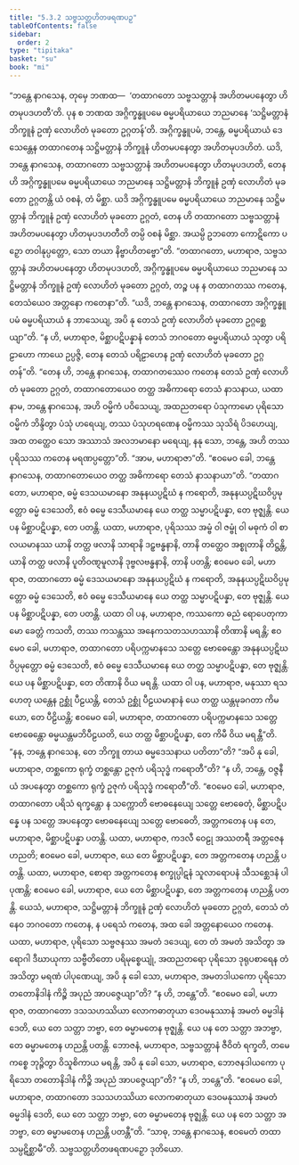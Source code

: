 ```yaml
---
title: "5.3.2 သဗ္ဗသတ္တဟိတဖရဏပဉှ"
tableOfContents: false
sidebar:
  order: 2
type: "tipitaka"
basket: "su"
book: "mi"
---
```



<DynamicBreadcrumb />

<Division number="139" book="mi" e="ch" v="28">

<Paragraph number="759" book="mi">
“ဘန္တေ နာဂသေန, တုမှေ ဘဏထ—  ‘တထာဂတော သဗ္ဗသတ္တာနံ အဟိတမပနေတွာ ဟိတမုပဒဟတီ’တိ. ပုန စ ဘဏထ အဂ္ဂိက္ခန္ဓူပမေ ဓမ္မပရိယာယေ ဘညမာနေ ‘သဋ္ဌိမတ္တာနံ ဘိက္ခူနံ ဥဏှံ လောဟိတံ မုခတော ဥဂ္ဂတန်’တိ. အဂ္ဂိက္ခန္ဓူပမံ, ဘန္တေ, ဓမ္မပရိယာယံ ဒေသေန္တေန တထာဂတေန သဋ္ဌိမတ္တာနံ ဘိက္ခူနံ ဟိတမပနေတွာ အဟိတမုပဒဟိတံ. ယဒိ, ဘန္တေ နာဂသေန, တထာဂတော သဗ္ဗသတ္တာနံ အဟိတမပနေတွာ ဟိတမုပဒဟတိ, တေန ဟိ အဂ္ဂိက္ခန္ဓူပမေ ဓမ္မပရိယာယေ ဘညမာနေ သဋ္ဌိမတ္တာနံ ဘိက္ခူနံ ဥဏှံ လောဟိတံ မုခတော ဥဂ္ဂတန္တိ ယံ ဝစနံ, တံ မိစ္ဆာ. ယဒိ အဂ္ဂိက္ခန္ဓူပမေ ဓမ္မပရိယာယေ ဘညမာနေ သဋ္ဌိမတ္တာနံ ဘိက္ခူနံ ဥဏှံ လောဟိတံ မုခတော ဥဂ္ဂတံ, တေန ဟိ တထာဂတော သဗ္ဗသတ္တာနံ အဟိတမပနေတွာ ဟိတမုပဒဟတီတိ တမ္ပိ ဝစနံ မိစ္ဆာ. အယမ္ပိ ဥဘတော ကောဋိကော ပဉှော တဝါနုပ္ပတ္တော, သော တယာ နိဗ္ဗာဟိတဗ္ဗော”တိ.
</Paragraph>

<Paragraph number="760" book="mi">
“တထာဂတော, မဟာရာဇ, သဗ္ဗသတ္တာနံ အဟိတမပနေတွာ ဟိတမုပဒဟတိ, အဂ္ဂိက္ခန္ဓူပမေ ဓမ္မပရိယာယေ ဘညမာနေ သဋ္ဌိမတ္တာနံ ဘိက္ခူနံ ဥဏှံ လောဟိတံ မုခတော ဥဂ္ဂတံ, တဉ္စ ပန န တထာဂတဿ ကတေန, တေသံယေဝ အတ္တနော ကတေနာ”တိ.
</Paragraph>

<Paragraph number="761" book="mi">
“ယဒိ, ဘန္တေ နာဂသေန, တထာဂတော အဂ္ဂိက္ခန္ဓူပမံ ဓမ္မပရိယာယံ န ဘာသေယျ, အပိ နု တေသံ ဥဏှံ လောဟိတံ မုခတော ဥဂ္ဂစ္ဆေယျာ”တိ. “န ဟိ, မဟာရာဇ, မိစ္ဆာပဋိပန္နာနံ တေသံ ဘဂဝတော ဓမ္မပရိယာယံ သုတွာ ပရိဠာဟော ကာယေ ဥပ္ပဇ္ဇိ, တေန တေသံ ပရိဠာဟေန ဥဏှံ လောဟိတံ မုခတော ဥဂ္ဂတန်”တိ. “တေန ဟိ, ဘန္တေ နာဂသေန, တထာဂတဿေဝ ကတေန တေသံ ဥဏှံ လောဟိတံ မုခတော ဥဂ္ဂတံ, တထာဂတောယေဝ တတ္ထ အဓိကာရော တေသံ နာသနာယ, ယထာ နာမ, ဘန္တေ နာဂသေန, အဟိ ဝမ္မိကံ ပဝိသေယျ, အထညတရော ပံသုကာမော ပုရိသော ဝမ္မိကံ ဘိန္ဒိတွာ ပံသုံ ဟရေယျ, တဿ ပံသုဟရဏေန ဝမ္မိကဿ သုသိရံ ပိဒဟေယျ, အထ တတ္ထေဝ သော အဿာသံ အလဘမာနော မရေယျ, နနု သော, ဘန္တေ, အဟိ တဿ ပုရိသဿ ကတေန မရဏပ္ပတ္တော”တိ. “အာမ, မဟာရာဇာ”တိ. “ဧဝမေဝ ခေါ, ဘန္တေ နာဂသေန, တထာဂတောယေဝ တတ္ထ အဓိကာရော တေသံ နာသနာယာ”တိ.
</Paragraph>

<Paragraph number="762" book="mi">
“တထာဂတော, မဟာရာဇ, ဓမ္မံ ဒေသယမာနော အနုနယပ္ပဋိဃံ န ကရောတိ, အနုနယပ္ပဋိဃဝိပ္ပမုတ္တော ဓမ္မံ ဒေသေတိ, ဧဝံ ဓမ္မေ ဒေသီယမာနေ ယေ တတ္ထ သမ္မာပဋိပန္နာ, တေ ဗုဇ္ဈန္တိ. ယေ ပန မိစ္ဆာပဋိပန္နာ, တေ ပတန္တိ. ယထာ, မဟာရာဇ, ပုရိသဿ အမ္ဗံ ဝါ ဇမ္ဗုံ ဝါ မဓုကံ ဝါ စာလယမာနဿ ယာနိ တတ္ထ ဖလာနိ သာရာနိ ဒဠှဗန္ဓနာနိ, တာနိ တတ္ထေဝ အစ္စုတာနိ တိဋ္ဌန္တိ, ယာနိ တတ္ထ ဖလာနိ ပူတိဝဏ္ဋမူလာနိ ဒုဗ္ဗလဗန္ဓနာနိ, တာနိ ပတန္တိ; ဧဝမေဝ ခေါ, မဟာရာဇ, တထာဂတော ဓမ္မံ ဒေသယမာနော အနုနယပ္ပဋိဃံ န ကရောတိ, အနုနယပ္ပဋိဃဝိပ္ပမုတ္တော ဓမ္မံ ဒေသေတိ, ဧဝံ ဓမ္မေ ဒေသီယမာနေ ယေ တတ္ထ သမ္မာပဋိပန္နာ, တေ ဗုဇ္ဈန္တိ. ယေ ပန မိစ္ဆာပဋိပန္နာ, တေ ပတန္တိ.
</Paragraph>

<Paragraph number="763" book="mi">
ယထာ ဝါ ပန, မဟာရာဇ, ကဿကော ဓညံ ရောပေတုကာမော ခေတ္တံ ကသတိ, တဿ ကသန္တဿ အနေကသတသဟဿာနိ တိဏာနိ မရန္တိ; ဧဝမေဝ ခေါ, မဟာရာဇ, တထာဂတော ပရိပက္ကမာနသေ သတ္တေ ဗောဓေန္တော အနုနယပ္ပဋိဃဝိပ္ပမုတ္တော ဓမ္မံ ဒေသေတိ, ဧဝံ ဓမ္မေ ဒေသီယမာနေ ယေ တတ္ထ သမ္မာပဋိပန္နာ, တေ ဗုဇ္ဈန္တိ. ယေ ပန မိစ္ဆာပဋိပန္နာ, တေ တိဏာနိ ဝိယ မရန္တိ.
</Paragraph>

<Paragraph number="764" book="mi">
ယထာ ဝါ ပန, မဟာရာဇ, မနုဿာ ရသဟေတု ယန္တေန ဥစ္ဆုံ ပီဠယန္တိ, တေသံ ဥစ္ဆုံ ပီဠယမာနာနံ ယေ တတ္ထ ယန္တမုခဂတာ ကိမယော, တေ ပီဠိယန္တိ; ဧဝမေဝ ခေါ, မဟာရာဇ, တထာဂတော ပရိပက္ကမာနသေ သတ္တေ ဗောဓေန္တော ဓမ္မယန္တမဘိပီဠယတိ, ယေ တတ္ထ မိစ္ဆာပဋိပန္နာ, တေ ကိမီ ဝိယ မရန္တီ”တိ.
</Paragraph>

<Paragraph number="765" book="mi">
“နနု, ဘန္တေ နာဂသေန, တေ ဘိက္ခူ တာယ ဓမ္မဒေသနာယ ပတိတာ”တိ? “အပိ နု ခေါ, မဟာရာဇ, တစ္ဆကော ရုက္ခံ တစ္ဆန္တော ဥဇုကံ ပရိသုဒ္ဓံ ကရောတီ”တိ? “န ဟိ, ဘန္တေ, ဝဇ္ဇနီယံ အပနေတွာ တစ္ဆကော ရုက္ခံ ဥဇုကံ ပရိသုဒ္ဓံ ကရောတီ”တိ. “ဧဝမေဝ ခေါ, မဟာရာဇ, တထာဂတော ပရိသံ ရက္ခန္တော န သက္ကောတိ ဗောဓနေယျေ သတ္တေ ဗောဓေတုံ, မိစ္ဆာပဋိပန္နေ ပန သတ္တေ အပနေတွာ ဗောဓနေယျေ သတ္တေ ဗောဓေတိ, အတ္တကတေန ပန တေ, မဟာရာဇ, မိစ္ဆာပဋိပန္နာ ပတန္တိ.
</Paragraph>

<Paragraph number="766" book="mi">
ယထာ, မဟာရာဇ, ကဒလီ ဝေဠု အဿတရီ အတ္တဇေန ဟညတိ; ဧဝမေဝ ခေါ, မဟာရာဇ, ယေ တေ မိစ္ဆာပဋိပန္နာ, တေ အတ္တကတေန ဟညန္တိ ပတန္တိ.
</Paragraph>

<Paragraph number="767" book="mi">
ယထာ, မဟာရာဇ, စောရာ အတ္တကတေန စက္ခုပ္ပါဋနံ သူလာရောပနံ သီသစ္ဆေဒနံ ပါပုဏန္တိ; ဧဝမေဝ ခေါ, မဟာရာဇ, ယေ တေ မိစ္ဆာပဋိပန္နာ, တေ အတ္တကတေန ဟညန္တိ ပတန္တိ. ယေသံ, မဟာရာဇ, သဋ္ဌိမတ္တာနံ ဘိက္ခူနံ ဥဏှံ လောဟိတံ မုခတော ဥဂ္ဂတံ, တေသံ တံ နေဝ ဘဂဝတော ကတေန, န ပရေသံ ကတေန, အထ ခေါ အတ္တနောယေဝ ကတေန.
</Paragraph>

<Paragraph number="768" book="mi">
ယထာ, မဟာရာဇ, ပုရိသော သဗ္ဗဇနဿ အမတံ ဒဒေယျ, တေ တံ အမတံ အသိတွာ အရောဂါ ဒီဃာယုကာ သဗ္ဗီတိတော ပရိမုစ္စေယျုံ, အထညတရော ပုရိသော ဒုရုပစာရေန တံ အသိတွာ မရဏံ ပါပုဏေယျ, အပိ နု ခေါ သော, မဟာရာဇ, အမတဒါယကော ပုရိသော တတောနိဒါနံ ကိဉ္စိ အပုညံ အာပဇ္ဇေယျာ”တိ? “န ဟိ, ဘန္တေ”တိ. “ဧဝမေဝ ခေါ, မဟာရာဇ, တထာဂတော ဒသသဟဿိယာ လောကဓာတုယာ ဒေဝမနုဿာနံ အမတံ ဓမ္မဒါနံ ဒေတိ, ယေ တေ သတ္တာ ဘဗ္ဗာ, တေ ဓမ္မာမတေန ဗုဇ္ဈန္တိ. ယေ ပန တေ သတ္တာ အဘဗ္ဗာ, တေ ဓမ္မာမတေန ဟညန္တိ ပတန္တိ. ဘောဇနံ, မဟာရာဇ, သဗ္ဗသတ္တာနံ ဇီဝိတံ ရက္ခတိ, တမေကစ္စေ ဘုဉ္ဇိတွာ ဝိသူစိကာယ မရန္တိ, အပိ နု ခေါ သော, မဟာရာဇ, ဘောဇနဒါယကော ပုရိသော တတောနိဒါနံ ကိဉ္စိ အပုညံ အာပဇ္ဇေယျာ”တိ? “န ဟိ, ဘန္တေ”တိ. “ဧဝမေဝ ခေါ, မဟာရာဇ, တထာဂတော ဒသသဟဿိယာ လောကဓာတုယာ ဒေဝမနုဿာနံ အမတံ ဓမ္မဒါနံ ဒေတိ, ယေ တေ သတ္တာ ဘဗ္ဗာ, တေ ဓမ္မာမတေန ဗုဇ္ဈန္တိ. ယေ ပန တေ သတ္တာ အဘဗ္ဗာ, တေ ဓမ္မာမတေန ဟညန္တိ ပတန္တီ”တိ. “သာဓု, ဘန္တေ နာဂသေန, ဧဝမေတံ တထာ သမ္ပဋိစ္ဆာမီ”တိ.

</Paragraph>
</Division>

<Paragraph number="769" type="center" book="mi">
သဗ္ဗသတ္တဟိတဖရဏပဉှော ဒုတိယော.
</Paragraph>